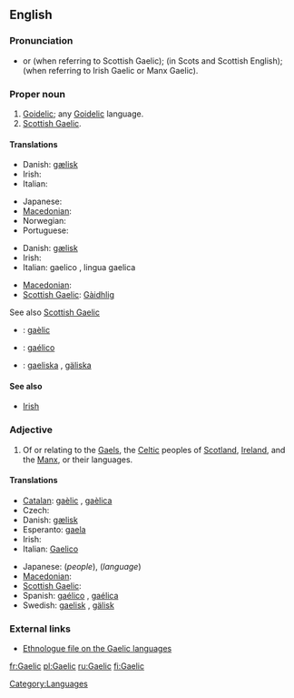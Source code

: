 {{wikipedia|dab=Gaelic}}
{{also|gaèlic}}
==English==

===Pronunciation===
* {{IPA|/gɑːlɪk/}} or {{IPA|/gælɪk/}} (when referring to Scottish Gaelic); {{IPA|/galɪk/}} (in Scots and Scottish English); {{IPA|/geɪlɪk/}} (when referring to Irish Gaelic or Manx Gaelic).
*: {{rhymes|eɪlɪk}}

===Proper noun===
{{en-proper noun}}

# [[Goidelic]]; any [[Goidelic]] language.
# [[Scottish Gaelic]].

====Translations====
{{trans-top|Goidelic}}
* Danish: [[gælisk]]
* Irish: {{t|ga|Gaeilis|f|xs=Irish}}
* Italian: {{t-|it|gaelico}}
{{trans-mid}}
* Japanese: {{t|ja|ゲール語|tr=gēru-go|sc=Jpan}}
* [[Macedonian]]: {{t|mk|гелски|m|tr=gélski|sc=Cyrl|xs=Macedonian}}
* Norwegian: {{t|no|gælisk}}
* Portuguese: {{t|pt|gaélico|m}}
{{trans-bottom}}

{{trans-top|any Goidelic language}}
* Danish: [[gælisk]]
* Irish: {{t+|ga|Gaeilge|f|xs=Irish}}
* Italian: gaelico {{m}}, lingua gaelica {{f}}
{{trans-mid}}
* [[Macedonian]]: {{t|mk|гелски|m|tr=gélski|sc=Cyrl|xs=Macedonian}}
* [[Scottish Gaelic]]: [[Gàidhlig]] {{f}}
{{trans-bottom}}

See also [[Scottish Gaelic]]

{{checktrans}}
* {{ttbc|Catalan}}: [[gaèlic]] {{m}}
* {{ttbc|Spanish}}: [[gaélico]] {{m}}
* {{ttbc|Swedish}}: [[gaeliska]] {{c}}, [[gäliska]] {{c}}

====See also====
* [[Irish]]

===Adjective===
{{en-adj|-}}

# Of or relating to the [[Gael]]s, the [[Celtic]] peoples of [[Scotland]], [[Ireland]], and the [[Manx]], or their languages.

====Translations====
{{trans-top|relating to the Gaels or their language}}
* [[Catalan]]: [[gaèlic]] {{m}}, [[gaèlica]] {{f}}
* Czech: {{t-|cs|gaelský}}
* Danish: [[gælisk]]
* Esperanto: [[gaela]]
* Irish: {{t|ga|Gaelach|xs=Irish}}
* Italian: [[Gaelico]]
{{trans-mid}}
* Japanese: {{t|ja|ゲール族|tr=gēru-zoku|sc=Jpan}} (''people''), {{t|ja|ゲール語|tr=gēru-go|sc=Jpan}} (''language'')
* [[Macedonian]]: {{t|mk|гелски|m|tr=gélski|sc=Cyrl|xs=Macedonian}}
* [[Scottish Gaelic]]: {{t-|gd|Gàidhlig}}
* Spanish: [[gaélico]] {{m}}, [[gaélica]] {{f}}
* Swedish: [[gaelisk]] , [[gälisk]]
{{trans-bottom}}

===External links===
* [http://www.ethnologue.com/show_family.asp?subid=90049 Ethnologue file on the Gaelic languages]

[[Category:Languages]]

[[fr:Gaelic]]
[[pl:Gaelic]]
[[ru:Gaelic]]
[[fi:Gaelic]]